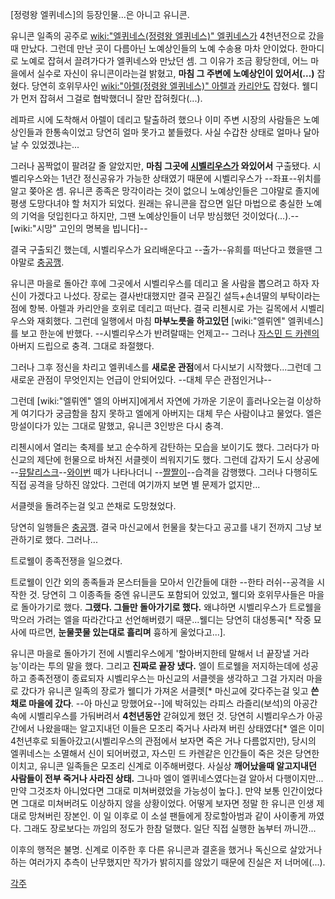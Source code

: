 [정령왕 엘퀴네스]의 등장인물...은 아니고 유니콘.

유니콘 일족의 공주로 [[wiki:"엘퀴네스(정령왕 엘퀴네스)" 엘퀴네스]]가 4천년전으로 갔을때 만났다. 그런데 만난 곳이 다름아닌 노예상인들의 노예 수송용 마차 안이었다. 한마디로 노예로 잡혀서 끌려가다가 엘퀴네스와 만났던 셈. 그 이유가 조금 황당한데, 어느 마을에서 실수로 자신이 유니콘이라는걸 밝혔고, '''마침 그 주변에 노예상인이 있어서(...)''' 잡혔다. 당연히 호위무사인 [[wiki:"아렐(정령왕 엘퀴네스)" 아렐]]과 [[카리안]]도 잡혔다. 웰디가 먼저 잡혀서 그걸로 협박했더니 잘만 잡혀줬다(...).

레파르 시에 도착해서 아렐이 데리고 탈출하려 했으나 이미 주변 시장의 사람들은 노예상인들과 한통속이었고 당연히 얼마 못가고 붙들렸다. 사실 수갑찬 상태로 얼마나 달아날 수 있었겠냐는...

그러나 꼼짝없이 팔려갈 줄 알았지만, '''마침 그곳에 [[시벨리우스]]가 와있어서''' 구출됐다. 시벨리우스와는 1년간 정신공유가 가능한 상태였기 때문에 시벨리우스가 --좌표--위치를 알고 쫒아온 셈. 유니콘 종족은 망각이라는 것이 없으니 노예상인들은 그야말로 졸지에 평생 도망다녀야 할 처지가 되었다. 원래는 유니콘을 잡으면 일단 마법으로 충실한 노예의 기억을 덧입힌다고 하지만, 그땐 노예상인들이 너무 방심했던 것이었다(...).--[wiki:"시망"  고인의 명복을 빕니다]--

결국 구출되긴 했는데, 시벨리우스가 요리배운다고 --출가--유희를 떠난다고 했을땐 그야말로 [[충공깽]].


유니콘 마을로 돌아간 후에 그곳에서 시벨리우스를 데리고 올 사람을 뽑으려고 하자 자신이 가겠다고 나섰다. 장로는 결사반대했지만 결국 끈질긴 설득+손녀딸의 부탁이라는 점에 항복. 아렐과 카리안을 호위로 데리고 떠난다. 결국 리첸시로 가는 길목에서 시벨리우스와 재회했다. 그런데 일행에서 마침 '''마부노릇을 하고있던''' [wiki:"엘뤼엔" 엘퀴네스]를 보고 한눈에 반했다. --시벨리우스가 반려랄때는 언제고--
그러나 [[자스민 드 카렌]]의 아버지 드립으로 충격. 그대로 좌절했다.

그러나 그후 정신을 차리고 엘퀴네스를 '''새로운 관점'''에서 다시보기 시작했다...그런데 그 새로운 관점이 무엇인지는 언급이 안되어있다. --대체 무슨 관점인거냐--

그런데 [wiki:"엘뤼엔"  엘의 아버지]에게서 자연에 가까운 기운이 흘러나오는걸 이상하게 여기다가 궁금함을 참지 못하고 엘에게 아버지는 대체 무슨 사람이냐고 물었다. 엘은 망설이다가 있는 그대로 말했고, 유니콘 3인방은 다시 충격.

리첸시에서 열리는 축제를 보고 순수하게 감탄하는 모습을 보이기도 했다. 그러다가 마신교의 제단에 헌물으로 바쳐진 서클렛이 씌워지기도 했다. 그런데 갑자기 도시 상공에 --[[뮤탈리스크]]--[[와이번]] 떼가 나타나더니 --[[짤짤이]]--습격을 감행했다. 그러나 다행히도 직접 공격을 당하진 않았다. 그런데 여기까지 보면 별 문제가 없지만...

서클렛을 돌려주는걸 잊고 쓴채로 도망쳤었다.

당연히 일행들은 [[충공깽]]. 결국 마신교에서 헌물을 찾는다고 공고를 내기 전까지 그냥 보관하기로 했다. 그러나...

트로웰이 종족전쟁을 일으켰다.

트로웰이 인간 외의 종족들과 몬스터들을 모아서 인간들에 대한 --한타 러쉬--공격을 시작한 것. 당연히 그 이종족들 중엔 유니콘도 포함되어 있었고, 웰디와 호위무사들은 마을로 돌아가기로 했다. '''그랬다. 그들만 돌아가기로 했다.''' 왜냐하면 시벨리우스가 트로웰을 막으러 가려는 엘을 따라간다고 선언해버렸기 때문...웰디는 당연히 대성통곡[* 작중 묘사에 따르면, '''눈물콧물 있는대로 흘리며''' 흉하게 울었다고...].

유니콘 마을로 돌아가기 전에 시벨리우스에게 '할아버지한테 말해서 너 끝장낼 거라능'이라는 투의 말을 했다. 그리고 '''진짜로 끝장 냈다.''' 엘이 트로웰을 저지하는데에 성공하고 종족전쟁이 종료되자 시벨리우스는 마신교의 서클렛을 생각하고 그걸 가지러 마을로 갔다가 유니콘 일족의 장로가 웰디가 가져온 서클렛[* 마신교에 갖다주는걸 잊고 '''쓴채로 마을에 갔다'''. --아 마신교 망했어요--]에 박혀있는 라피스 라즐리(보석)의 아공간 속에 시벨리우스를 가둬버려서 '''4천년동안''' 갇혀있게 했던 것. 당연히 시벨리우스가 아공간에서 나왔을때는 알고지내던 이들은 모조리 죽거나 사라져 버린 상태였다[* 엘은 이미 4천년후로 되돌아갔고(시벨리우스의 관점에서 보자면 죽은 거나 다름없지만), 당시의 엘퀴네스는 소멸해서 신이 되어버렸고, 자스민 드 카렌같은 인간들이 죽은 것은 당연한 이치고, 유니콘 일족들은 모조리 신계로 이주해버렸다. 사실상 '''깨어났을때 알고지내던 사람들이 전부 죽거나 사라진 상태.''' 그나마 엘이 엘퀴네스였다는걸 알아서 다행이지만...만약 그것조차 아니었다면 그대로 미쳐버렸었을 가능성이 높다.]. 만약 보통 인간이었다면 그대로 미쳐버려도 이상하지 않을 상황이었다. 어떻게 보자면 정말 한 유니콘 인생 제대로 망쳐버린 장본인. 이 일 이후로 이 소설 팬들에게 장로할아범과 같이 사이좋게 까였다. 그래도 장로보다는 까임의 정도가 한참 덜했다. 일단 직접 실행한 놈부터 까니깐...

이후의 행적은 불명. 신계로 이주한 후 다른 유니콘과 결혼을 했거나 독신으로 살았거나 하는 여러가지 추측이 난무했지만 작가가 밝히지를 않았기 때문에 진실은 저 너머에(...).



[[각주]]

